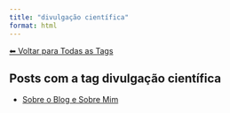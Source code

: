 ```yaml
---
title: "divulgação científica"
format: html
---
```


[⬅ Voltar para Todas as Tags](../tags.qmd)

## Posts com a tag **divulgação científica**

- [Sobre o Blog e Sobre Mim](/posts/pessoal/sobre-o-blog.html)
